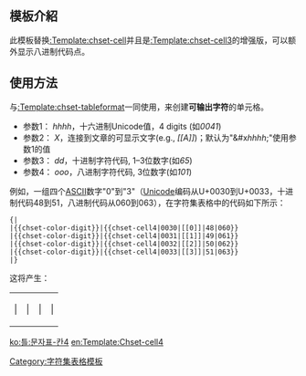 <includeonly><!-- 在這裡加入模板的保護標識 --></includeonly><noinclude>{{template doc page viewed directly}}</noinclude>
<!-- 在本行下編輯模板說明 -->
== 模板介紹 ==
此模板替换[[:Template:chset-cell]]并且是[[:Template:chset-cell3]]的增强版，可以额外显示八进制代码点。
== 使用方法 ==
与[[:Template:chset-tableformat]]一同使用，来创建'''可输出字符'''的单元格。

* 参数1： ''hhhh''，十六进制Unicode值，4 digits (如''0041'')
* 参数2： ''X''，连接到文章的可显示文字(e.g., ''<nowiki>[[A]]</nowiki>'')；默认为"&#x''hhhh'';"使用参数1的值
* 参数3： ''dd''，十进制字符代码, 1–3位数字(如''65'')
* 参数4： ''ooo''，八进制字符代码, 3位数字(如''101'')

例如，一组四个[[ASCII]]数字"0"到"3"（[[Unicode]]编码从U+0030到U+0033，十进制代码48到51，八进制代码从060到063），在字符集表格中的代码如下所示：
<pre>
{|
|{{chset-color-digit}}|{{chset-cell4|0030|[[0]]|48|060}}
|{{chset-color-digit}}|{{chset-cell4|0031|[[1]]|49|061}}
|{{chset-color-digit}}|{{chset-cell4|0032|[[2]]|50|062}}
|{{chset-color-digit}}|{{chset-cell4|0033|[[3]]|51|063}}
|}
</pre>

这将产生：
{|
|{{chset-color-digit}}|{{chset-cell4|0030|[[0]]|48|060}}
|{{chset-color-digit}}|{{chset-cell4|0031|[[1]]|49|061}}
|{{chset-color-digit}}|{{chset-cell4|0032|[[2]]|50|062}}
|{{chset-color-digit}}|{{chset-cell4|0033|[[3]]|51|063}}
|}

{{Template:Chset-table-header/family-doc}}

<includeonly>
<!-- Categories and interwikis go here: -->
[[Category:字符集表格模板]]

[[ko:틀:문자표-칸4]]
[[en:Template:Chset-cell4]]
</includeonly>